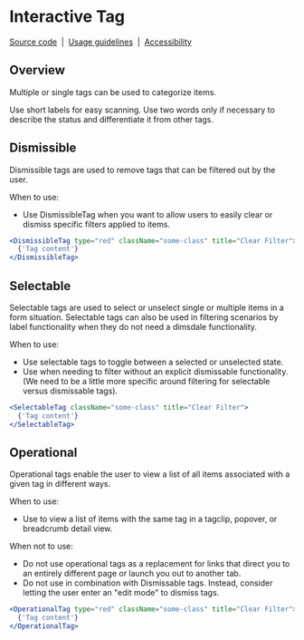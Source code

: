 
# Interactive Tag

[Source code](https://github.com/carbon-design-system/carbon/tree/main/packages/react/src/components/Tag)
&nbsp;|&nbsp;
[Usage guidelines](https://www.carbondesignsystem.com/components/tag/usage)
&nbsp;|&nbsp;
[Accessibility](https://www.carbondesignsystem.com/components/tag/accessibility)

## Overview

Multiple or single tags can be used to categorize items.

Use short labels for easy scanning. Use two words only if necessary to describe
the status and differentiate it from other tags.

## Dismissible

Dismissible tags are used to remove tags that can be filtered out by the user.

When to use:

- Use DismissibleTag when you want to allow users to easily clear or dismiss
  specific filters applied to items.

<Canvas>
  <Story of={InteractiveTagStories.Dismissible} />
</Canvas>

```jsx
<DismissibleTag type="red" className="some-class" title="Clear Filter">
  {'Tag content'}
</DismissibleTag>
```

## Selectable

Selectable tags are used to select or unselect single or multiple items in a
form situation. Selectable tags can also be used in filtering scenarios by label
functionality when they do not need a dimsdale functionality.

When to use:

- Use selectable tags to toggle between a selected or unselected state.
- Use when needing to filter without an explicit dismissable functionality. (We
  need to be a little more specific around filtering for selectable versus
  dismissable tags).

<Canvas>
  <Story of={InteractiveTagStories.Selectable} />
</Canvas>

```jsx
<SelectableTag className="some-class" title="Clear Filter">
  {'Tag content'}
</SelectableTag>
```

## Operational

Operational tags enable the user to view a list of all items associated with a
given tag in different ways.

When to use:

- Use to view a list of items with the same tag in a tagclip, popover, or
  breadcrumb detail view.

When not to use:

- Do not use operational tags as a replacement for links that direct you to an
  entirely different page or launch you out to another tab.
- Do not use in combination with Dismissable tags. Instead, consider letting the
  user enter an "edit mode" to dismiss tags.

<Canvas>
  <Story of={InteractiveTagStories.Operational} />
</Canvas>

```jsx
<OperationalTag type="red" className="some-class" title="Clear Filter">
  {'Tag content'}
</OperationalTag>
```
